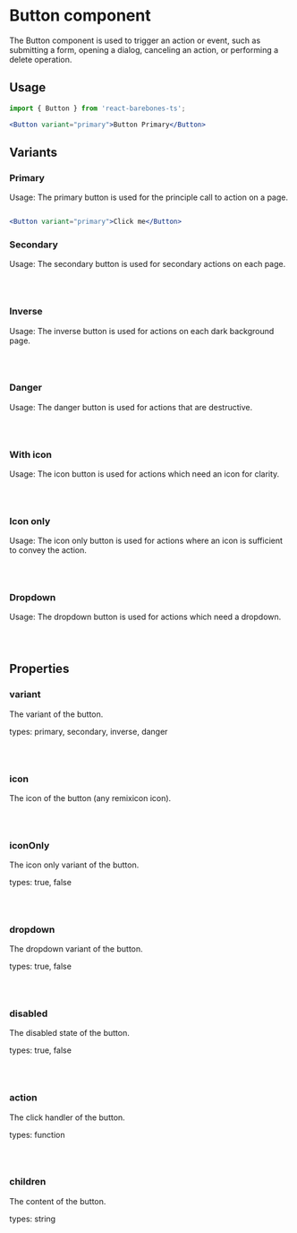 

<Meta of={ButtonStories} />

# Button component

The Button component is used to trigger an action or event, such as submitting a form, opening a dialog, canceling an action, or performing a delete operation.

## Usage

```jsx
import { Button } from 'react-barebones-ts';

<Button variant="primary">Button Primary</Button>

```

## Variants

### Primary

Usage: The primary button is used for the principle call to action on a page.

```jsx

<Button variant="primary">Click me</Button>
```
<Canvas of={ButtonStories.Primary} />

### Secondary

Usage: The secondary button is used for secondary actions on each page.

```jsx

<Button variant="secondary">Click me</Button>
```

<Canvas of={ButtonStories.Secondary} />


### Inverse

Usage: The inverse button is used for actions on each dark background page.

```jsx

<Button variant="inverse">Click me</Button>
```
<Canvas of={ButtonStories.Inverse} />


### Danger

Usage: The danger button is used for actions that are destructive.

```jsx

<Button variant="danger">Click me</Button>
```

<Canvas of={ButtonStories.Danger} />

### With icon

Usage: The icon button is used for actions which need an icon for clarity.

```jsx

<Button variant="primary" icon="check">Click me</Button>
```

<Canvas of={ButtonStories.WithIcon} />

### Icon only

Usage: The icon only button is used for actions where an icon is sufficient to convey the action.

```jsx

<Button variant="primary" icon="check" iconOnly>Click me</Button>
```

<Canvas of={ButtonStories.IconOnly} />

### Dropdown

Usage: The dropdown button is used for actions which need a dropdown.

```jsx

<Button variant="primary" dropdown>Click me</Button>
```

<Canvas of={ButtonStories.Dropdown} />

## Properties

### variant

The variant of the button.

types: primary, secondary, inverse, danger

```jsx

<Button variant="primary">Click me</Button>
```

### icon

The icon of the button (any remixicon icon).

```jsx

<Button variant="primary" icon="check">Click me</Button>
```

### iconOnly

The icon only variant of the button.

types: true, false

```jsx

<Button variant="primary" icon="check" iconOnly>Click me</Button>
```

### dropdown

The dropdown variant of the button.

types: true, false

```jsx

<Button variant="primary" dropdown>Click me</Button>
```

### disabled

The disabled state of the button.

types: true, false

```jsx

<Button variant="primary" disabled>Click me</Button>
```

### action

The click handler of the button.

types: function

```jsx

<Button variant="primary" action={() => alert('Clicked!')}>Click me</Button>
```

### children

The content of the button.

types: string

```jsx

<Button variant="primary">Click me</Button>
```